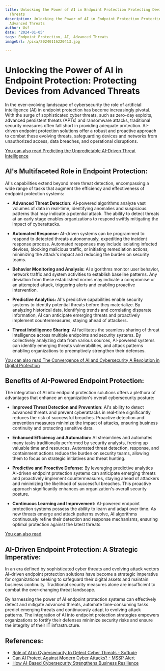 ```yaml
---
title: Unlocking the Power of AI in Endpoint Protection Protecting Devices from Advanced
  Threats
description: Unlocking the Power of AI in Endpoint Protection Protecting Devices from
  Advanced Threats
author: Usf
date: '2024-01-05'
tags: Endpoint Protection, AI, Advanced Threats
imageUrl: /pixa/20240116220413.jpg

---
```

# Unlocking the Power of AI in Endpoint Protection: Protecting Devices from Advanced Threats

In the ever-evolving landscape of cybersecurity the role of  artificial intelligence  (AI) in endpoint protection has become increasingly pivotal. With the  surge of sophisticated cyber threats,  such as zero-day exploits, advanced persistent threats (APTs) and ransomware attacks, traditional security measures  often fall short in providing adequate protection. AI-driven endpoint protection solutions offer a  robust and proactive approach to combat these  evolving threats, safeguarding devices  and networks from unauthorized access, data breaches, and operational disruptions.

[You can  also  read Predicting the Unpredictable AI-Driven Threat  Intelligence](Predicting%20the%20Unpredictable%20AI-Driven%20Threat%20Intelligence)


## AI's Multifaceted Role in Endpoint Protection:

AI's  capabilities extend beyond mere threat  detection, encompassing  a wide range of tasks that augment the  efficiency and effectiveness of endpoint protection  systems:

* **Advanced Threat Detection:** AI-powered algorithms  analyze vast  volumes of data in real-time,  identifying anomalies and suspicious patterns  that may  indicate a potential attack. The ability to detect threats at an early  stage enables organizations to respond swiftly mitigating  the impact of cyberattacks.

*  **Automated Response:** AI-driven systems can be programmed to respond to detected threats autonomously, expediting the  incident response process. Automated responses may  include isolating infected devices, blocking malicious  traffic, or  initiating remediation actions, minimizing the attack's impact and reducing the burden  on security teams.

* **Behavior Monitoring and Analysis:** AI algorithms monitor user behavior,  network traffic and system activities  to establish baseline patterns. Any deviation from these established norms may indicate a compromise or an attempted attack, triggering alerts and enabling proactive intervention.

* **Predictive Analytics:** AI's predictive capabilities enable security systems to identify potential threats before they materialize. By analyzing historical data, identifying trends and correlating disparate  information, AI  can anticipate emerging threats and proactively implement  countermeasures, staying ahead of attackers.

* **Threat Intelligence Sharing:** AI  facilitates the seamless sharing of threat intelligence across multiple endpoints and security systems.  By collectively analyzing data  from various sources, AI-powered  systems can identify emerging  threats vulnerabilities, and  attack patterns enabling organizations to preemptively strengthen their defenses.

[You can  also read The Convergence of AI and Cybersecurity A Revolution in Digital Protection](The%20Convergence%20of%20AI%20and%20Cybersecurity%20A%20Revolution%20in%20Digital%20Protection)


## Benefits of AI-Powered Endpoint Protection:

The integration of AI into endpoint protection solutions offers a plethora of advantages  that enhance an organization's overall cybersecurity  posture:

* **Improved Threat Detection and Prevention:** AI's ability to detect advanced threats and prevent cyberattacks in real-time significantly reduces the risk of successful breaches. Proactive detection and prevention measures minimize the impact of attacks, ensuring business continuity and protecting sensitive data.

* **Enhanced Efficiency and Automation:** AI streamlines and  automates many  tasks traditionally performed by security analysts, freeing up valuable time and resources. Automated threat detection, response, and containment actions reduce the burden  on security teams, allowing  them to focus on strategic initiatives and threat hunting.

* **Predictive and Proactive Defense:** By leveraging predictive  analytics AI-driven endpoint  protection  systems can  anticipate emerging threats and proactively implement countermeasures, staying ahead of attackers and minimizing the likelihood of successful breaches. This proactive approach significantly  enhances an organization's overall security posture.

*  **Continuous Learning and  Improvement:** AI-powered endpoint  protection systems possess the ability to learn and adapt over time. As new threats emerge and attack patterns evolve, AI algorithms continuously refine their detection and response mechanisms, ensuring optimal protection against the latest threats.

[You can also read ]()


##  AI-Driven Endpoint Protection: A Strategic Imperative:

In an era defined by sophisticated cyber threats and evolving attack vectors AI-driven endpoint protection solutions have become  a strategic imperative for organizations seeking to safeguard their digital assets and  maintain business continuity. Traditional security measures alone are insufficient to combat the ever-changing threat landscape.

By harnessing the power  of AI endpoint protection systems can effectively detect and  mitigate advanced threats, automate time-consuming tasks predict emerging threats and continuously adapt to evolving attack patterns. The integration of  AI into endpoint  protection strategies empowers organizations to fortify  their defenses minimize security risks and ensure the integrity of their IT infrastructure.

## References:
- [Role of AI in Cybersecurity to Detect Cyber Threats - Softude](https://www.softude.com/blog/role-of-ai-in-cybersecurity-to-detect-cyber-threats)
- [Can AI Protect Against Modern Cyber Attacks? - MSSP Alert](https://www.msspalert.com/news/technology-alone-cannot-protect-businesses-from-modern-cyber-attacks-study-finds)
- [How AI-Based Cybersecurity Strengthens Business Resilience](https://blogs.nvidia.com/blog/ai-cybersecurity-business-resilience/)
